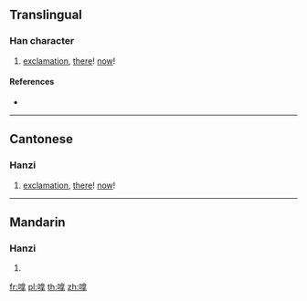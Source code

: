==Translingual==

===Han character===
{{Han char|rn=30|rad=口|as=10|sn=13|four=|canj=RORQ|ids=⿰口拿}}

# {{label|mul|Cantonese}} [[exclamation]], [[there]]! [[now]]!

====References====
* {{Han ref|kx=0204.111|hdz=10669.051|uh=55F1|ud=22001}}

----

==Cantonese==

===Hanzi===
{{yue-hanzi|jyut=[[naa4]]|y=na4}}

# [[exclamation]], [[there]]! [[now]]!

----

==Mandarin==

===Hanzi===
{{cmn-hanzi|pin=[[ná]] ([[na2]])|wg=na<sup>2</sup>}}

# {{defn|lang=cmn|sort=口10}}

[[fr:嗱]]
[[pl:嗱]]
[[th:嗱]]
[[zh:嗱]]